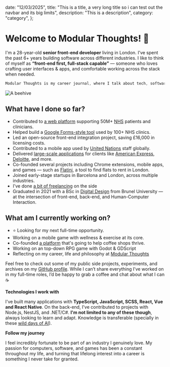   date: "12/03/2025",
  title:
    "This is a title, a very long title so i can test out the navbar and its big limits",
  description: "This is a description",
  category: "category",
};

# Welcome to Modular Thoughts! 👋

I'm a 28-year-old **senior front-end developer** living in London. I’ve spent the past 6+ years building software across different industries. I like to think of myself as **“front-end first, full-stack capable”** — someone who loves crafting user interfaces & apps, and comfortable working across the stack when needed.

```js
Modular Thoughts is my career journal, where I talk about tech, software, philosophy and more!
```

![A beehive](https://drive.usercontent.google.com/download?id=1_bjKIzMW_M1nmBYnHIYivWcSiHuZFwva)

## What have I done so far?

* Contributed to [a web platform](https://www.drdoctor.co.uk/) supporting 50M+ [NHS](https://www.nhs.uk/) patients and clinicians.
* Helped build a [Google Forms-style tool](https://www.linkedin.com/posts/drdoctor_introducing-sections-for-online-forms-ugcPost-7237418833714515968-WP92?utm_source=share&utm_medium=member_desktop&rcm=ACoAAA2QKwIBCVHzkxnoeIAuLXHH7nxHHVZAkJM) used by 100+ NHS clinics.
* Led an open-source front-end integration project, saving £16,000 in licensing costs.
* Contributed to a mobile app used by [United Nations](https://www.un.org/en/) staff globally.
* Delivered [large-scale applications](https://www.linkedin.com/company/tui-interactive-media/) for clients like [American Express](https://www.americanexpress.com/en-gb/), [Deloitte](https://www.deloitte.com/uk/en.html), and more.
* Co-founded several projects including Chrome extensions, mobile apps, and games — such as [Flatini](https://www.flatini.com/), a tool to find flats to rent in London.
* Joined early-stage startups in Barcelona and London, across multiple industries.
* I've done [a bit of freelancing](https://www.genesislondonltd.com/) on the side
* Graduated in 2021 with a BSc in [Digital Design](https://www.brunel.ac.uk/study/courses/digital-design-bsc) from Brunel University — at the intersection of front-end, back-end, and Human-Computer Interaction.

## What am I currently working on?

- ⭐ Looking for my next full-time opportunity.
- Working on a mobile game with wellness & exercise at its core.
- Co-founded [a platform](https://brewcollective.coffee/) that's going to help coffee shops thrive.
- Working on an top-down RPG game with Godot & GDScript
- Reflecting on my career, life and philosophy at [Modular Thoughts](http://localhost:3000/)

Feel free to check out some of my public side projects, experiments, and archives on my [GitHub profile](https://github.com/XavierMod). While I can’t share everything I’ve worked on in my full-time roles, I’d be happy to grab a coffee and chat about what I can ☕

**Technologies I work with**

I've built many applications with **TypeScript, JavaScript, SCSS, React, Vue and React Native**. On the back-end, I've contributed to projects with Node.js, NestJS, and .NET/C#. **I'm not limited to any of these though**, always looking to learn and adapt. Knowledge is transferable (specially in these [wild days of AI](https://www.xaviermod.com/post/a-positive-outlook-of-the-future-of-software-engineering)). 

**Follow my journey**

I feel incredibly fortunate to be part of an industry I genuinely love. My passion for computers, software, and games has been a constant throughout my life, and turning that lifelong interest into a career is something I never take for granted.